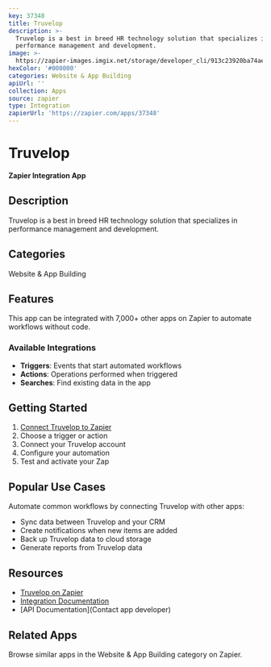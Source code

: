 ```yaml
---
key: 37348
title: Truvelop
description: >-
  Truvelop is a best in breed HR technology solution that specializes in
  performance management and development.
image: >-
  https://zapier-images.imgix.net/storage/developer_cli/913c23920ba74ae49ffb4aa9caef7c64_7.png?auto=format%2Ccompress&ixlib=python-3.0.0&q=50
hexColor: '#000000'
categories: Website & App Building
apiUrl: ''
collection: Apps
source: zapier
type: Integration
zapierUrl: 'https://zapier.com/apps/37348'
---
```

# Truvelop

**Zapier Integration App**

## Description

Truvelop is a best in breed HR technology solution that specializes in performance management and development.

## Categories

Website & App Building

## Features

This app can be integrated with 7,000+ other apps on Zapier to automate workflows without code.

### Available Integrations

- **Triggers**: Events that start automated workflows
- **Actions**: Operations performed when triggered
- **Searches**: Find existing data in the app

## Getting Started

1. [Connect Truvelop to Zapier](https://zapier.com/apps/37348)
2. Choose a trigger or action
3. Connect your Truvelop account
4. Configure your automation
5. Test and activate your Zap

## Popular Use Cases

Automate common workflows by connecting Truvelop with other apps:

- Sync data between Truvelop and your CRM
- Create notifications when new items are added
- Back up Truvelop data to cloud storage
- Generate reports from Truvelop data

## Resources

- [Truvelop on Zapier](https://zapier.com/apps/37348)
- [Integration Documentation](https://zapier.com/apps/37348/integrations)
- [API Documentation](Contact app developer)

## Related Apps

Browse similar apps in the Website & App Building category on Zapier.
